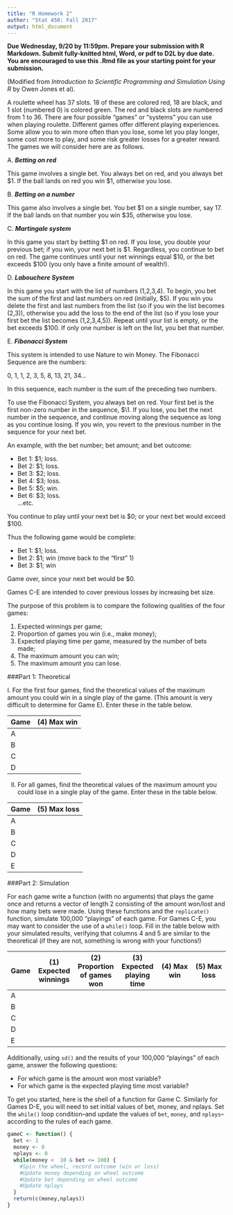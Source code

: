 ```yaml
---
title: "R Homework 2"
author: "Stat 450: Fall 2017"
output: html_document
---
```


**Due Wednesday, 9/20 by 11:59pm.  Prepare your submission with R Markdown.  Submit fully-knitted html, Word, or pdf to D2L by due date.  You are encouraged to use this .Rmd file as your starting point for your submission.**

(Modified from *Introduction to Scientific Programming and Simulation Using R* by Owen Jones et al).  

 A roulette wheel has 37 slots.  18 of these are colored red, 18 are black, and 1 slot (numbered 0) is colored green.  The red and black slots are numbered from 1 to 36.  There are four possible "games" or "systems" you can use when playing roulette.  Different games offer different playing experiences.  Some allow you to win more often than you lose, some let you play longer, some cost more to play, and some risk greater losses for a greater reward.  The games we will consider here are as follows.

A. ***Betting on red***

This game involves a single bet.  You always bet on red, and you always bet \$1.  If the ball lands on red you win \$1, otherwise you lose.

B. ***Betting on a number***

This game also involves a single bet.  You bet \$1 on a single number, say 17.  If the ball lands on that number you win \$35, otherwise you lose.



C. ***Martingale system***

In this game you start by betting \$1 on red.  If you lose, you double your previous bet; if you win, your next bet is \$1.  Regardless, you continue to bet on red.  The game continues until your net winnings equal \$10, or the bet exceeds \$100 (you only have a finite amount of wealth!).  


D. ***Labouchere System***

In this game you start with the list of numbers (1,2,3,4).  To begin, you bet the sum of the first and last numbers on red (initially, \$5).  If you win you delete the first and last numbers from the list (so if you win the list becomes (2,3)), otherwise you add the loss to the end of the list (so if you lose your first bet the list becomes (1,2,3,4,5)).  Repeat until your list is empty, or the bet exceeds \$100.  If only one number is left on the list, you bet that number.

E. ***Fibonacci System***

This system is intended to use Nature to win Money.  The Fibonacci Sequence are the numbers:

0, 1, 1, 2, 3, 5, 8, 13, 21, 34...

In this sequence, each number is the sum of the preceding two numbers.

To use the Fibonacci System, you always bet on red.  Your first bet is the first non-zero number in the sequence, $\1.  If you lose, you bet the next number in the sequence, and continue moving along the sequence as long as you continue losing.  If you win, you revert to the previous number in the sequence for your next bet.

An example, with the bet number; bet amount; and bet outcome: 

* Bet 1:  \$1; loss.
* Bet 2: \$1; loss.
* Bet 3: \$2; loss.
* Bet 4: \$3; loss.
* Bet 5: \$5; win.
* Bet 6: \$3; loss.  
...etc.



You continue to play until your next bet is \$0; or your next bet would exceed \$100.

Thus the following game would be complete:


* Bet 1: \$1; loss.
* Bet 2: \$1; win (move back to the "first" 1)
* Bet 3: \$1; win

Game over, since your next bet would be \$0.



Games C-E are intended to cover previous losses by increasing bet size.

The purpose of this problem is to compare the following qualities of the four games:

1.  Expected winnings per game;
2. Proportion of games you win (i.e., make money);
3.  Expected playing time per game, measured by the number of bets made; 
4. The maximum amount you can win;
5. The maximum amount you can lose.

###Part 1: Theoretical

I. For the first four games, find the theoretical values of the maximum amount you could win in a single play of the game. (This amount is very difficult to determine for Game E).  Enter these in the table below.


Game  |  (4) Max win  
---  | -------
A    |   |    
B    |   |    
C    |   |    
D    |   |    



II. For all games, find the theoretical values of the maximum amount you could lose in a single play of the game.  Enter these in the table below.


Game  |   (5) Max loss
---  | -------
A    |       |
B    |       | 
C    |       |
D    |       | 
E    |       | 

###Part 2: Simulation

For each game write a function (with no arguments) that plays the game once and returns a vector of length 2 consisting of the amount won/lost and how many bets were made.  Using these functions and the `replicate()` function, simulate 100,000 "playings" of each game.  For Games C-E, you may want to consider the use of a `while()` loop.  Fill in the table below with your simulated results, verifying that columns 4 and 5 are similar to the theoretical (if they are not, something is wrong with your functions!)


Game  |  (1) Expected winnings | (2) Proportion of games won | (3) Expected playing time | (4) Max win | (5) Max loss
---  | ------------ | ------------ | ------------ | ------------| ------------
A    |     |     |     |    |
B    |     |     |     |    | 
C    |     |     |     |    |
D    |     |     |     |    | 
E    |     |     |     |    | 

Additionally, using `sd()` and the results of your 100,000 "playings" of each game, answer the following questions:

* For which game is the amount won most variable?
* For which game is the expected playing time most variable?  

To get you started, here is the shell of a function for Game C.  Similarly for Games D-E, you will need to set initial values of bet, money, and nplays.  Set the `while()` loop condition--and update the values of `bet`, `money`, and `nplays`-- according to the rules of each game.  

```r
gameC <- function() {
  bet <- 1
  money <- 0
  nplays <- 0
  while(money <  10 & bet <= 100) {
    #Spin the wheel, record outcome (win or loss)
    #Update money depending on wheel outcome
    #Update bet depending on wheel outcome
    #Update nplays
  }
  return(c(money,nplays))
}
```



